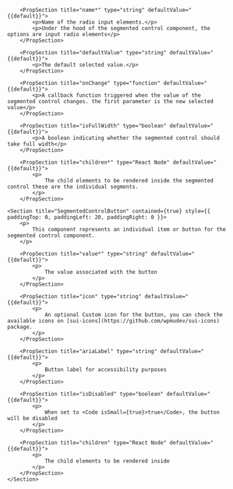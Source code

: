 
<PackageInstallGuide packageName="@wpmudev/sui-segmented-control" />

<Section title="Props" border={true}>

    	<PropSection title="name*" type="string" defaultValue="{{default}}">
    		<p>Name of the radio input elements.</p>
    		<p>Under the hood of the segmented control component, the options are input radio elements</p>
    	</PropSection>

    	<PropSection title="defaultValue" type="string" defaultValue="{{default}}">
    		<p>The default selected value.</p>
    	</PropSection>

    	<PropSection title="onChange" type="function" defaultValue="{{default}}">
    		<p>A callback function triggered when the value of the segmented control changes. the first parameter is the new selected value</p>
    	</PropSection>

    	<PropSection title="isFullWidth" type="boolean" defaultValue="{{default}}">
    		<p>A boolean indicating whether the segmented control should take full width</p>
    	</PropSection>

    	<PropSection title="children*" type="React Node" defaultValue="{{default}}">
    		<p>
    			The child elements to be rendered inside the segmented control these are the individual segments.
    		</p>
    	</PropSection>

</Section>

<Section
	title="Sub Components"
	contained={true}
	style={{ paddingTop: 30, paddingBottom: 0 }}
>

    <Section title="SegmentedControlButton" contained={true} style={{ paddingTop: 0, paddingLeft: 20, paddingRight: 0 }}>
    	<p>
    		This component represents an individual item or button for the segmented control component.
    	</p>

    	<PropSection title="value*" type="string" defaultValue="{{default}}">
    		<p>
    			The value associated with the button
    		</p>
    	</PropSection>

    	<PropSection title="icon" type="string" defaultValue="{{default}}">
    		<p>
    			An optional Custom icon for the button, you can check the available icons on [sui-icons](https://github.com/wpmudev/sui-icons) package.
    		</p>
    	</PropSection>

    	<PropSection title="ariaLabel" type="string" defaultValue="{{default}}">
    		<p>
    			Button label for accessibility purposes
    		</p>
    	</PropSection>

    	<PropSection title="isDisabled" type="boolean" defaultValue="{{default}}">
    		<p>
    			When set to <Code isSmall={true}>true</Code>, the button will be disabled
    		</p>
    	</PropSection>

    	<PropSection title="children" type="React Node" defaultValue="{{default}}">
    		<p>
    			The child elements to be rendered inside
    		</p>
    	</PropSection>
    </Section>

</Section>
